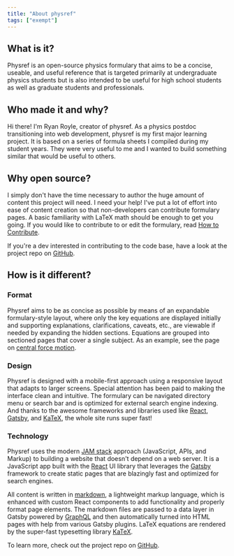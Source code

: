 ```yaml
---
title: "About physref"
tags: ["exempt"]
---
```


## What is it?

Physref is an open-source physics formulary that aims to be a concise, useable, and useful reference that is targeted primarily at undergraduate physics students but is also intended to be useful for high school students as well as graduate students and professionals.

## Who made it and why?

Hi there! I'm Ryan Royle, creator of physref. As a physics postdoc transitioning into web development, physref is my first major learning project. It is based on a series of formula sheets I compiled during my student years. They were very useful to me and I wanted to build something similar that would be useful to others.

## Why open source?

I simply don't have the time necessary to author the huge amount of content this project will need. I need your help! I've put a lot of effort into ease of content creation so that non-developers can contribute formulary pages. A basic familiarity with LaTeX math should be enough to get you going. If you would like to contribute to or edit the formulary, read [How to Contribute](https://physref.com/contribute).

If you're a dev interested in contributing to the code base, have a look at the project repo on [GitHub](https://github.com/R2B1/physref).

## How is it different?

### Format

Physref aims to be as concise as possible by means of an expandable formulary-style layout, where only the key equations are displayed initially and supporting explanations, clarifications, caveats, etc., are viewable if needed by expanding the hidden sections. Equations are grouped into sectioned pages that cover a single subject. As an example, see the page on [central force motion](https://physref.com/Classical-Mechanics/Central-forces).

### Design

Physref is designed with a mobile-first approach using a responsive layout that adapts to larger screens. Special attention has been paid to making the interface clean and intuitive. The formulary can be navigated directory menu or search bar and is optimized for external search engine indexing. And thanks to the awesome frameworks and libraries used like [React](https://reactjs.org/), [Gatsby](https://www.gatsbyjs.org/), and [KaTeX](https://katex.org/), the whole site runs super fast!

### Technology

Physref uses the modern [JAM stack](https://jamstack.org/) approach (JavaScript, APIs, and Markup) to building a website that doesn't depend on a web server. It is a JavaScript app built with the [React](https://reactjs.org/) UI library that leverages the [Gatsby](https://www.gatsbyjs.org/) framework to create static pages that are blazingly fast and optimized for search engines.

All content is written in [markdown](https://en.wikipedia.org/wiki/Markdown), a lightweight markup language, which is enhanced with custom React components to add functionality and properly format page elements. The markdown files are passed to a data layer in Gatsby powered by [GraphQL](https://graphql.org/) and then automatically turned into HTML pages with help from various Gatsby plugins. LaTeX equations are rendered by the super-fast typesetting library [KaTeX](https://katex.org/).

To learn more, check out the project repo on [GitHub](https://github.com/R2B1/physref).
